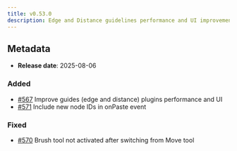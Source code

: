 ```yaml
---
title: v0.53.0
description: Edge and Distance guidelines performance and UI improvements and minor fixes
---
```


## Metadata

- **Release date**: 2025-08-06

### Added

- [#567](https://github.com/InditexTech/weavejs/issues/568) Improve guides (edge and distance) plugins performance and UI
- [#571](https://github.com/InditexTech/weavejs/issues/571) Include new node IDs in onPaste event

### Fixed

- [#570](https://github.com/InditexTech/weavejs/issues/570) Brush tool not activated after switching from Move tool
